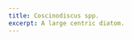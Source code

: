 ```yaml
---
title: Coscinodiscus spp.
excerpt: A large centric diatom.
---
```


<Block
  src="gallery/profile"
  image="gallery/Marine Invertebrates/Mollusca/seaurchin.png"
  imageAlt="Microscopic photo of Crepidula spp. larva."
  video="https://player.vimeo.com/video/431672375"
/>

